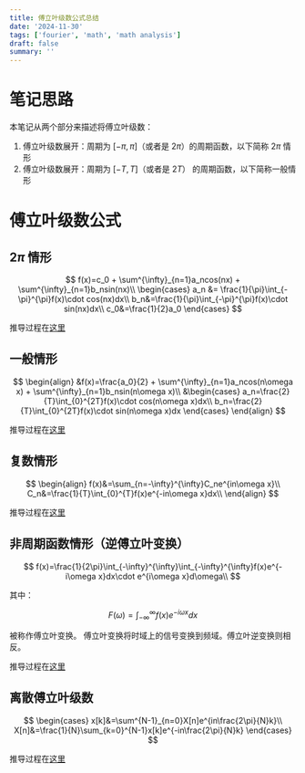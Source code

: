```yaml
---
title: 傅立叶级数公式总结
date: '2024-11-30'
tags: ['fourier', 'math', 'math analysis']
draft: false
summary: ''
---
```


# 笔记思路

本笔记从两个部分来描述将傅立叶级数：

1. 傅立叶级数展开：周期为 $[-\pi, \pi]$（或者是 $2\pi$）的周期函数，以下简称 $2\pi$ 情形
2. 傅立叶级数展开：周期为 $[-T, T]$（或者是 $2T$） 的周期函数，以下简称一般情形

# 傅立叶级数公式

## $2\pi$ 情形

$$
f(x)=c_0 + \sum^{\infty}_{n=1}a_ncos(nx) + \sum^{\infty}_{n=1}b_nsin(nx)\\
\begin{cases}
a_n &= \frac{1}{\pi}\int_{-\pi}^{\pi}f(x)\cdot cos(nx)dx\\
b_n&=\frac{1}{\pi}\int_{-\pi}^{\pi}f(x)\cdot sin(nx)dx\\
c_0&=\frac{1}{2}a_0
\end{cases}
$$

推导过程在[这里](./2pi_form.mdx)

## 一般情形

$$
\begin{align}
&f(x)=\frac{a_0}{2} + \sum^{\infty}_{n=1}a_ncos(n\omega x) + \sum^{\infty}_{n=1}b_nsin(n\omega x)\\
&\begin{cases}
a_n=\frac{2}{T}\int_{0}^{2T}f(x)\cdot cos(n\omega x)dx\\
b_n=\frac{2}{T}\int_{0}^{2T}f(x)\cdot sin(n\omega x)dx
\end{cases}
\end{align}
$$

推导过程在[这里](./general_form.mdx)

## 复数情形

$$
\begin{align}
f(x)&=\sum_{n=-\infty}^{\infty}C_ne^{in\omega x}\\
C_n&=\frac{1}{T}\int_{0}^{T}f(x)e^{-in\omega x}dx\\
\end{align}
$$

推导过程在[这里](./complex_form.mdx)

## 非周期函数情形（逆傅立叶变换）

$$
f(x)=\frac{1}{2\pi}\int_{-\infty}^{\infty}\int_{-\infty}^{\infty}f(x)e^{-i\omega x}dx\cdot e^{i\omega x}d\omega\\
$$

其中：

$$
F(\omega)=\int_{-\infty}^{\infty}f(x)e^{-i\omega x}dx
$$

被称作傅立叶变换。
傅立叶变换将时域上的信号变换到频域。傅立叶逆变换则相反。

推导过程在[这里](./non_periodic_function_form.mdx)

## 离散傅立叶级数

$$
\begin{cases}
x[k]&=\sum^{N-1}_{n=0}X[n]e^{in\frac{2\pi}{N}k}\\
X[n]&=\frac{1}{N}\sum_{k=0}^{N-1}x[k]e^{-in\frac{2\pi}{N}k}
\end{cases}
$$

推导过程在[这里](./DFS.mdx)
